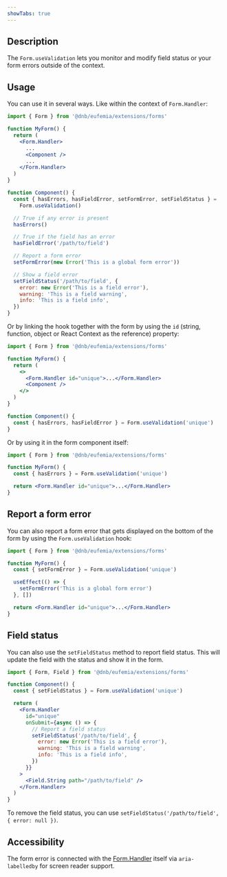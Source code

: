 ```yaml
---
showTabs: true
---
```


## Description

The `Form.useValidation` lets you monitor and modify field status or your form errors outside of the context.

## Usage

You can use it in several ways. Like within the context of `Form.Handler`:

```jsx
import { Form } from '@dnb/eufemia/extensions/forms'

function MyForm() {
  return (
    <Form.Handler>
      ...
      <Component />
      ...
    </Form.Handler>
  )
}

function Component() {
  const { hasErrors, hasFieldError, setFormError, setFieldStatus } =
    Form.useValidation()

  // True if any error is present
  hasErrors()

  // True if the field has an error
  hasFieldError('/path/to/field')

  // Report a form error
  setFormError(new Error('This is a global form error'))

  // Show a field error
  setFieldStatus('/path/to/field', {
    error: new Error('This is a field error'),
    warning: 'This is a field warning',
    info: 'This is a field info',
  })
}
```

Or by linking the hook together with the form by using the `id` (string, function, object or React Context as the reference) property:

```jsx
import { Form } from '@dnb/eufemia/extensions/forms'

function MyForm() {
  return (
    <>
      <Form.Handler id="unique">...</Form.Handler>
      <Component />
    </>
  )
}

function Component() {
  const { hasErrors, hasFieldError } = Form.useValidation('unique')
}
```

Or by using it in the form component itself:

```jsx
import { Form } from '@dnb/eufemia/extensions/forms'

function MyForm() {
  const { hasErrors } = Form.useValidation('unique')

  return <Form.Handler id="unique">...</Form.Handler>
}
```

## Report a form error

You can also report a form error that gets displayed on the bottom of the form by using the `Form.useValidation` hook:

```jsx
import { Form } from '@dnb/eufemia/extensions/forms'

function MyForm() {
  const { setFormError } = Form.useValidation('unique')

  useEffect(() => {
    setFormError('This is a global form error')
  }, [])

  return <Form.Handler id="unique">...</Form.Handler>
}
```

## Field status

You can also use the `setFieldStatus` method to report field status. This will update the field with the status and show it in the form.

```jsx
import { Form, Field } from '@dnb/eufemia/extensions/forms'

function Component() {
  const { setFieldStatus } = Form.useValidation('unique')

  return (
    <Form.Handler
      id="unique"
      onSubmit={async () => {
        // Report a field status
        setFieldStatus('/path/to/field', {
          error: new Error('This is a field error'),
          warning: 'This is a field warning',
          info: 'This is a field info',
        })
      }}
    >
      <Field.String path="/path/to/field" />
    </Form.Handler>
  )
}
```

To remove the field status, you can use `setFieldStatus('/path/to/field', { error: null })`.

## Accessibility

The form error is connected with the [Form.Handler](/uilib/extensions/forms/Form/Handler/) itself via `aria-labelledby` for screen reader support.
